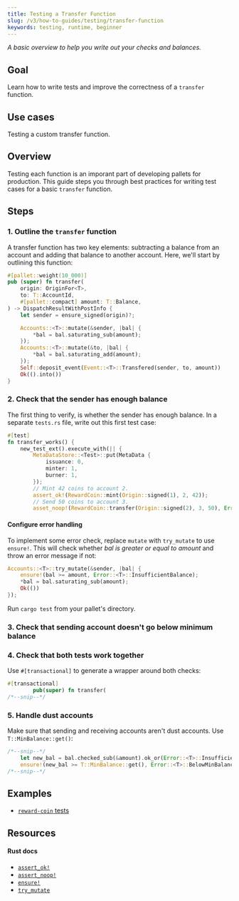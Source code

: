 ```yaml
---
title: Testing a Transfer Function
slug: /v3/how-to-guides/testing/transfer-function
keywords: testing, runtime, beginner
---
```


_A basic overview to help you write out your checks and balances._

## Goal

Learn how to write tests and improve the correctness of a `transfer` function.

## Use cases

Testing a custom transfer function.

## Overview

Testing each function is an imporant part of developing pallets for production. This guide
steps you through best practices for writing test cases for a basic `transfer` function.

## Steps

### 1. Outline the `transfer` function

A transfer function has two key elements: subtracting a balance from an account and adding that balance to another account. 
Here, we'll start by outlining this function:

```rust
#[pallet::weight(10_000)]
pub (super) fn transfer(
    origin: OriginFor<T>,
    to: T::AccountId,
    #[pallet::compact] amount: T::Balance,
) -> DispatchResultWithPostInfo {
    let sender = ensure_signed(origin)?;

    Accounts::<T>::mutate(&sender, |bal| {
        *bal = bal.saturating_sub(amount);
    });
    Accounts::<T>::mutate(&to, |bal| {
        *bal = bal.saturating_add(amount);
    });
    Self::deposit_event(Event::<T>::Transfered(sender, to, amount))
    Ok(().into())
}
```

### 2. Check that the sender has enough balance

The first thing to verify, is whether the sender has enough balance.
In a separate `tests.rs` file, write out this first test case:

```rust
#[test]
fn transfer_works() {
	new_test_ext().execute_with(|| {
		MetaDataStore::<Test>::put(MetaData {
			issuance: 0,
			minter: 1,
			burner: 1,
		});
        // Mint 42 coins to account 2.
        assert_ok!(RewardCoin::mint(Origin::signed(1), 2, 42));
        // Send 50 coins to account 3.
        asset_noop!(RewardCoin::transfer(Origin::signed(2), 3, 50), Error::<T>::InsufficientBalance);
```

#### Configure error handling

To implement some error check, replace `mutate` with `try_mutate` to use `ensure!`. 
This will check whether _bal is greater or equal to amount_ and throw an error message if not:

```rust
Accounts::<T>::try_mutate(&sender, |bal| {
    ensure!(bal >= amount, Error::<T>::InsufficientBalance);
    *bal = bal.saturating_sub(amount);
    Ok(())
});
```

Run `cargo test` from your pallet's directory.

### 3. Check that sending account doesn't go below minimum balance

### 4. Check that both tests work together

Use `#[transactional]` to generate a wrapper around both checks:

```rust
#[transactional]
		pub(super) fn transfer(
/*--snip--*/
```

### 5. Handle dust accounts 

Make sure that sending and receiving accounts aren't dust accounts. Use `T::MinBalance::get()`: 

```rust
/*--snip--*/
    let new_bal = bal.checked_sub(&amount).ok_or(Error::<T>::InsufficientBalance)?;
    ensure!(new_bal >= T::MinBalance::get(), Error::<T>::BelowMinBalance);
/*--snip--*/
```


## Examples

- [`reward-coin` tests](https://github.com/sacha-l/substrate-how-to-guides/blob/main/how-to-substrate/example-code/template-node/pallets/reward-coin/src/tests.rs#L20-L38)

## Resources

#### Rust docs
- [`assert_ok!`](https://substrate.dev/rustdocs/v3.0.0/frame_support/macro.assert_ok.html)
- [`assert_noop!`](https://substrate.dev/rustdocs/v3.0.0/frame_support/macro.assert_noop.html)
- [`ensure!`](https://substrate.dev/rustdocs/v3.0.0/frame_support/macro.ensure.html)
- [`try_mutate`](https://substrate.dev/rustdocs/v3.0.0/frame_support/storage/trait.StorageMap.html#tymethod.try_mutate)